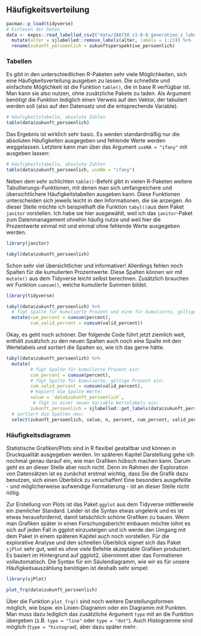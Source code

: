 ## Häufigkeitsverteilung
```r
pacman::p_load(tidyverse)
# Einlesen der Daten
data <- expss::read_labelled_csv2("data/ZA6738_v1-0-0_generation_z_labelled.csv") %>% 
  mutate(alter = sjlabelled::remove_labels(alter, labels = 1:23)) %>% 
  rename(zukunft_persoenlich = zukunftsperspektive_persoenlich)
```

### Tabellen
Es gibt in den unterschiedlichen R-Paketen sehr viele Möglichkeiten, sich eine Häufigkeitsverteilung ausgeben zu lassen. Die schnellste und einfachste Möglichkeit ist die Funktion `table()`, die in base R verfügbar ist. Man kann sie also nutzen, ohne zusätzliche Pakete zu laden. Als Argument benötigt die Funktion lediglich einen Verweis auf den Vektor, der tabuliert werden soll (also auf den Datensatz und die entsprechende Variable). 

```r
# Häufigkeitstabelle, absolute Zahlen
table(data$zukunft_persoenlich)
```

Das Ergebnis ist wirklich sehr basic. Es werden standardmäßig nur die absoluten Häufigkeiten ausgegeben und fehlende Werte werden weggelassen. Letztere kann man über das Argument `useNA = "ifany"` mit ausgeben lassen:

```r
# Häufigkeitstabelle, absolute Zahlen
table(data$zukunft_persoenlich, useNA = "ifany")
```

Neben dem sehr schlichten `table()`-Befehl gibt in vielen R-Paketen weitere Tabullierungs-Funktionen, mit denen man sich umfangreichere und übersichtlichere Häufigkeitstabellen ausgeben kann. Diese Funktionen unterscheiden sich jeweils leicht in den Informationen, die sie anzeigen. An dieser Stelle möchte ich beispielhaft die Funktion `tabyl()`aus dem Paket `janitor` vorstellen. Ich habe sie hier ausgewählt, weil ich das `janitor`-Paket zum Datenmanagement ohnehin häufig nutze und weil hier die Prozentwerte einmal mit und einmal ohne fehlende Werte ausgegeben werden.

```r
library(janitor)

tabyl(data$zukunft_persoenlich)
```

Schon sehr viel übersichtlicher und informativer! Allerdings fehlen noch Spalten für die kumulierten Prozentwerte. Diese Spalten können wir mit `mutate()` aus dem Tidyverse leicht selbst berechnen. Zusätzlich brauchen wir Funktion `cumsum()`, welche kumulierte Summen bildet.

```r
library(tidyverse)

tabyl(data$zukunft_persoenlich) %>% 
  # fügt Spalte für kumulierte Prozent und eine für kumulierte, gültige Prozent ein
  mutate(cum_percent = cumsum(percent), 
         cum_valid_percent = cumsum(valid_percent)) 
```

Okay, es geht noch schöner. Der folgende Code führt jetzt ziemlich weit, enthält zusätzlich zu den neuen Spalten auch noch eine Spalte mit den Wertelabels und sortiert die Spalten so, wie ich das gerne hätte. 

```r
tabyl(data$zukunft_persoenlich) %>% 
  mutate(
         # fügt Spalte für kumulierte Prozent ein:
         cum_percent = cumsum(percent), 
         # fügt Spalte für kumulierte, gültige Prozent ein:
         cum_valid_percent = cumsum(valid_percent), 
         # kopiert die Spalte Werte:
         value = `data$zukunft_persoenlich`,  
          # fügt in einer neuen Variable Wertelabels ein:
         zukunft_persoenlich = sjlabelled::get_labels(data$zukunft_persoenlich))  %>%
  # sortiert die Spalten neu:
  select(zukunft_persoenlich, value, n, percent, cum_percent, valid_percent, cum_valid_percent)
```

### Häufigkeitsdiagramm

Statistische Grafiken/Plots sind in R flexibel gestaltbar und können in Druckqualität ausgegeben werden. Im späteren Kapitel Darstellung gehe ich nochmal genau darauf ein, wie man Grafiken hübsch machen kann. Darum geht es an dieser Stelle aber noch nicht. Denn im Rahmen der Exploration von Datensätzen ist es zunächst erstmal wichtig, dass Sie die Grafik dazu benutzen, sich einen Überblick zu verschaffen! Eine besonders ausgefeilte - und möglicherweise aufwendige Formatierung - ist an dieser Stelle nicht nötig.

Zur Erstellung von Plots ist das Paket `ggplot` aus dem Tidyverse mittlerweile ein ziemlicher Standard. Leider ist die Syntax etwas ungelenk und es ist etwas herausfordernd, damit tatsächlich schöne Grafiken zu bauen. Wenn man Grafiken später in einen Forschungsbericht einbauen möchte lohnt es sich auf jeden Fall in ggplot einzusteigen und ich werde den Umgang mit dem Paket in einem späteren Kapitel auch noch vorstellen. Für die explorative Analyse und den schnellen Überblick eignet sich das Paket `sjPlot` sehr gut, weil es ohne viele Befehle akzeptable Grafiken produziert. Es basiert im Hintergrund auf ggplot2, übernimmt aber das Formatieren vollautomatisch. Die Syntax für ein Säulendiagramm, wie wir es für unsere Häufigkeitsauszählung benötigen ist deshalb sehr simpel:

```r
library(sjPlot)

plot_frq(data$zukunft_persoenlich)
```

Über die Funktion `plot_frq()` sind noch weitere Darstellungsformen möglich, wie bspw. ein Linien-Diagramm oder ein Diagramm mit Punkten. Man muss dazu lediglich das zusätzliche Argument `type` mit an die Funktion übergeben (z.B. `type = "line"` oder `type = "dot"`). Auch Histogramme sind möglich (`type = "histogram`), aber dazu später mehr.
